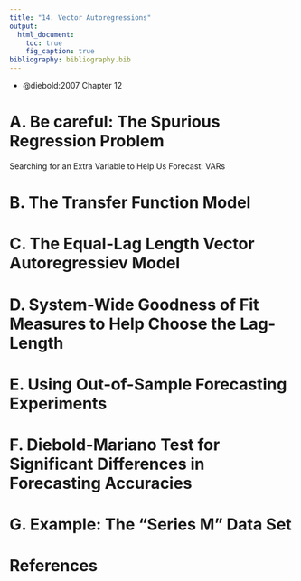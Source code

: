 ---
title: "14. Vector Autoregressions"  
output: 
  html_document:
    toc: true
    fig_caption: true
bibliography: bibliography.bib      
---

*  @diebold:2007 Chapter 12

# A. Be careful: The Spurious Regression Problem

Searching for an Extra Variable to Help Us Forecast: VARs 

# B. The Transfer Function Model

# C. The Equal-Lag Length Vector Autoregressiev Model

# D. System-Wide Goodness of Fit Measures to Help Choose the Lag-Length

# E. Using Out-of-Sample Forecasting Experiments

# F. Diebold-Mariano Test for Significant Differences in Forecasting Accuracies

# G. Example: The "Series M" Data Set

# References
